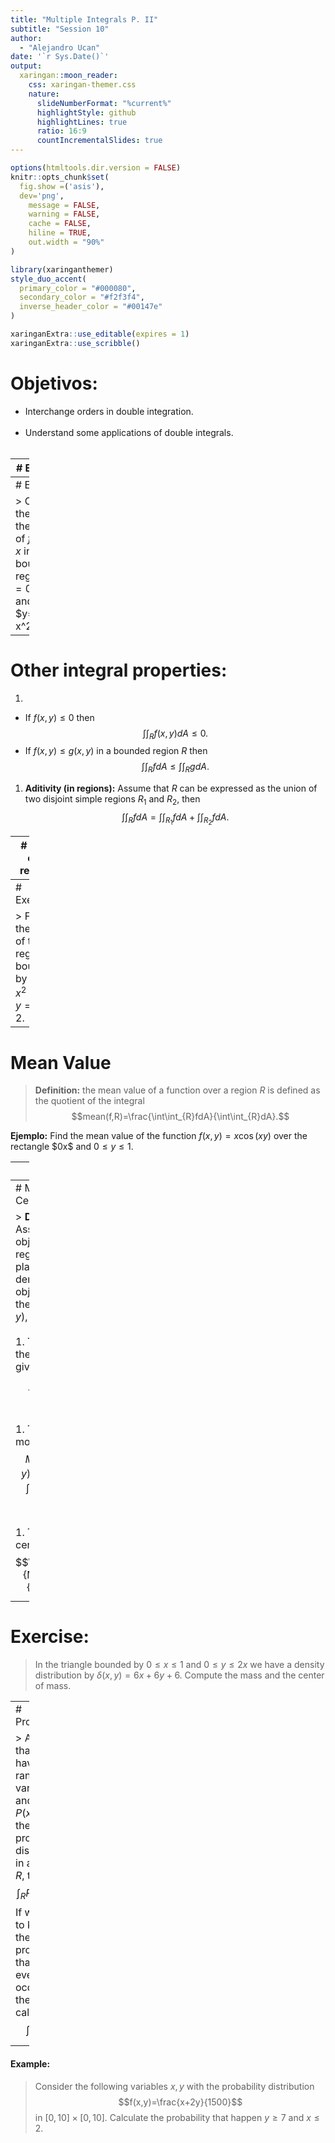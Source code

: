 ```yaml
---
title: "Multiple Integrals P. II"
subtitle: "Session 10"
author: 
  - "Alejandro Ucan"
date: '`r Sys.Date()`'
output:
  xaringan::moon_reader:
    css: xaringan-themer.css
    nature:
      slideNumberFormat: "%current%"
      highlightStyle: github
      highlightLines: true
      ratio: 16:9
      countIncrementalSlides: true
---
```


```r
options(htmltools.dir.version = FALSE)
knitr::opts_chunk$set(
  fig.show =('asis'),
  dev='png',
	message = FALSE,
	warning = FALSE,
	cache = FALSE,
	hiline = TRUE,
	out.width = "90%"
)
```

```r
library(xaringanthemer)
style_duo_accent(
  primary_color = "#000080",
  secondary_color = "#f2f3f4",
  inverse_header_color = "#00147e"
)
```

```r
xaringanExtra::use_editable(expires = 1)
xaringanExtra::use_scribble()
```
# Objetivos:

 * Interchange orders in double integration. <br/><br/>
 * Understand some applications of double integrals. <br/><br/>

---
# Examle 1:


> Find the value of the integral of $f(x,y)=4x+2$ in the bounded region by $ y=x^2$ and $y=2x,$ integrating first with respect to $x.$



---
# Exercise:

> Compute the value of the integral of $f(x,y)=x$ in the bounded region by $x=0,$ $y=0$ and $y=\sqrt{1-x^2}.$


---
# Other integral properties:

1.  
  * If $f(x,y)\leq 0$ then $$\int\int_{R} f(x,y)dA \leq 0.$$
  * If $f(x,y)\leq g(x,y)$ in a bounded region $R$ then $$\int\int_{R}f dA \leq \int\int_R g dA.$$
  
1. __Aditivity (in regions):__ Assume that $R$ can be expressed as the union of two disjoint simple regions $R_1$ and $R_2,$ then $$\int\int_R f dA =\int\int_{R_1}f dA + \int\int_{R_2} f dA.$$

---
# Area of a region:

> __Definition:__ the area of a plane region $R$ in $\mathbb{R}^2$ is given by the integral $$\int\int_{R}dA.$$

__Ejemplo:__ Compute the area of the region bounded by $y=\sqrt{x}$ and $y=x^2.$


---
# Exercise:

> Find the area of the region bounded by $y=x^2$ and $y=x+2.$


---
# Mean Value

> __Definition:__ the mean value of a function over a region $R$ is defined as the quotient of the integral $$mean(f,R)=\frac{\int\int_{R}fdA}{\int\int_{R}dA}.$$

__Ejemplo:__ Find the mean value of the function $f(x,y)=x\cos(xy)$ over the rectangle $0\leq x\leq \pi $ and $0\leq y\leq 1.$


---
# Exercise: 

> The following function describe a distribution of ages in a school where $x$ represent the number of male students and $y$ the number of female students, $f(x,y)=xy+x^2+y^3,$ if we know that $0\leq x\leq 10$ and $0\leq y\leq5.$ Find the average age.

---
# Mass and Center of Mass

> __Definition:__ Assume that an object occupies a region $R$ in the plane, and the density of the object is given by the function $\delta(x,y),$ then <br/><br/>
1. The mass of the object is given by $$\int\int_R \delta(x,y)dA.$$ <br/><br/>
1. The mass' moments are: $$M_x=\int\int_R y\delta(x,y)dA \mbox{ and } M_y=\int\int_R x\delta(x,y)dA.$$ <br/><br/>
1. The mass center is given by $$\left(\frac{M_y}{M},\frac{M_x}{M}\right).$$

---
# Exercise:

> In the triangle bounded by $0\leq x\leq 1$ and $0\leq y \leq 2x$ we have a density distribution by $\delta(x,y)=6x+6y+6.$ Compute the mass and the center of mass.

---
# Probability

> Assume that we have random variables $x$ and $y,$ and $P(x,y)$ is the probability distribution in a region $R,$ that is, $$\int_R PdA=1.$$ If we want to know the probability that an event $C$ occurs, then we calculate $$\int_C PdA.$$
---

#### Example:

> Consider the following variables $x,y$ with the probability distribution $$f(x,y)=\frac{x+2y}{1500}$$ in $[0,10]\times[0,10].$ Calculate the probability that happen $y\geq 7$ and $x\leq 2$.


